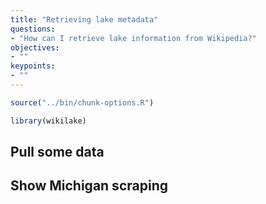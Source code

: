 ```yaml
---
title: "Retrieving lake metadata"
questions:
- "How can I retrieve lake information from Wikipedia?"
objectives:
- ""
keypoints:
- ""
---
```


```r
source("../bin/chunk-options.R")
```

```r
library(wikilake)
```

## Pull some data

## Show Michigan scraping

